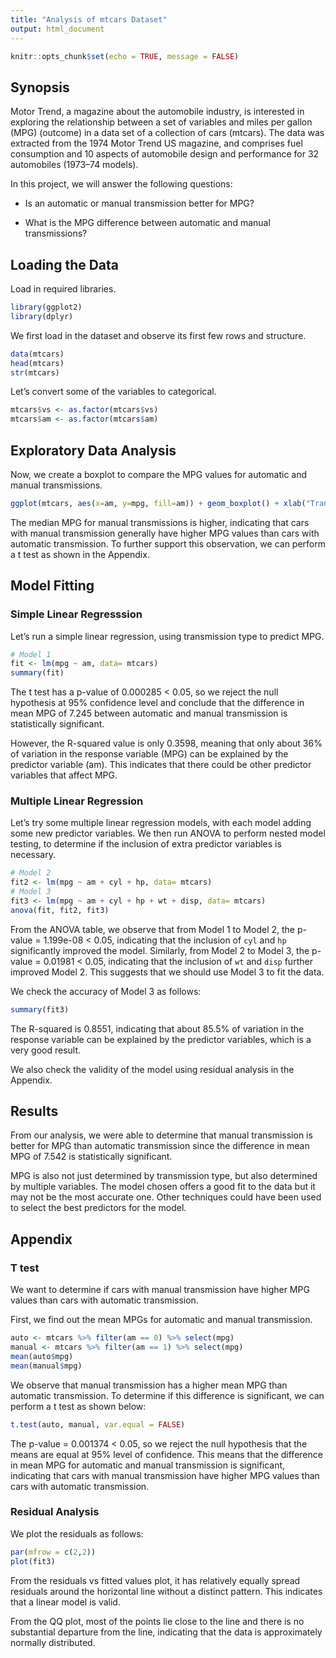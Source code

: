 ```yaml
---
title: "Analysis of mtcars Dataset"
output: html_document
---
```


```r
knitr::opts_chunk$set(echo = TRUE, message = FALSE)
```

## Synopsis

Motor Trend, a magazine about the automobile industry, is interested in exploring the relationship between a set of variables and miles per gallon (MPG) (outcome) in a data set of a collection of cars (mtcars). The data was extracted from the 1974 Motor Trend US magazine, and comprises fuel consumption and 10 aspects of automobile design and performance for 32 automobiles (1973--74 models).

In this project, we will answer the following questions:

* Is an automatic or manual transmission better for MPG?

* What is the MPG difference between automatic and manual transmissions?

## Loading the Data

Load in required libraries.
```r
library(ggplot2)
library(dplyr)
```

We first load in the dataset and observe its first few rows and structure.
```r
data(mtcars)
head(mtcars)
str(mtcars)
```

Let's convert some of the variables to categorical.
```r
mtcars$vs <- as.factor(mtcars$vs)
mtcars$am <- as.factor(mtcars$am)
```

## Exploratory Data Analysis

Now, we create a boxplot to compare the MPG values for automatic and manual transmissions.
```r
ggplot(mtcars, aes(x=am, y=mpg, fill=am)) + geom_boxplot() + xlab("Transmission Type") + ylab("Miles/(US) gallon (MPG)") + ggtitle("MPG for each Transmission Type") + guides(fill=guide_legend(title="0 = automatic, 1 = manual")) + theme(plot.title = element_text(hjust = 0.5))
```

The median MPG for manual transmissions is higher, indicating that cars with manual transmission generally have higher MPG values than cars with automatic transmission. To further support this observation, we can perform a t test as shown in the Appendix.

## Model Fitting

### Simple Linear Regresssion

Let's run a simple linear regression, using transmission type to predict MPG.
```r
# Model 1
fit <- lm(mpg ~ am, data= mtcars)
summary(fit)
```
The t test has a p-value of 0.000285 < 0.05, so we reject the null hypothesis at 95% confidence level and conclude that the difference in mean MPG of 7.245 between automatic and manual transmission is statistically significant.

However, the R-squared value is only 0.3598, meaning that only about 36% of variation in the response variable (MPG) can be explained by the predictor variable (am). This indicates that there could be other predictor variables that affect MPG.

### Multiple Linear Regression

Let's try some multiple linear regression models, with each model adding some new predictor variables. We then run ANOVA to perform nested model testing, to determine if the inclusion of extra predictor variables is necessary.
```r
# Model 2
fit2 <- lm(mpg ~ am + cyl + hp, data= mtcars)
# Model 3
fit3 <- lm(mpg ~ am + cyl + hp + wt + disp, data= mtcars)
anova(fit, fit2, fit3)
```

From the ANOVA table, we observe that from Model 1 to Model 2, the p-value = 1.199e-08 < 0.05, indicating that the inclusion of `cyl` and `hp` significantly improved the model. Similarly, from Model 2 to Model 3, the p-value = 0.01981 < 0.05, indicating that the inclusion of `wt` and `disp` further improved Model 2. This suggests that we should use Model 3 to fit the data.

We check the accuracy of Model 3 as follows:
```r
summary(fit3)
```
The R-squared is 0.8551, indicating that about 85.5% of variation in the response variable can be explained by the predictor variables, which is a very good result.

We also check the validity of the model using residual analysis in the Appendix.

## Results

From our analysis, we were able to determine that manual transmission is better for MPG than automatic transmission since the difference in mean MPG of 7.542 is statistically significant. 

MPG is also not just determined by transmission type, but also determined by multiple variables. The model chosen offers a good fit to the data but it may not be the most accurate one. Other techniques could have been used to select the best predictors for the model.


## Appendix

### T test

We want to determine if cars with manual transmission have higher MPG values than cars with automatic transmission.

First, we find out the mean MPGs for automatic and manual transmission.
```r
auto <- mtcars %>% filter(am == 0) %>% select(mpg)
manual <- mtcars %>% filter(am == 1) %>% select(mpg)
mean(auto$mpg)
mean(manual$mpg)
```

We observe that manual transmission has a higher mean MPG than automatic transmission. To determine if this difference is significant, we can perform a t test as shown below:
```r
t.test(auto, manual, var.equal = FALSE)
```

The p-value = 0.001374 < 0.05, so we reject the null hypothesis that the means are equal at 95% level of confidence. This means that the difference in mean MPG for automatic and manual transmission is significant, indicating that cars with manual transmission have higher MPG values than cars with automatic transmission.

### Residual Analysis

We plot the residuals as follows:
```r
par(mfrow = c(2,2))
plot(fit3)
```

From the residuals vs fitted values plot, it has relatively equally spread residuals around the horizontal line without a distinct pattern. This indicates that a linear model is valid.

From the QQ plot, most of the points lie close to the line and there is no substantial departure from the line, indicating that the data is approximately normally distributed.





